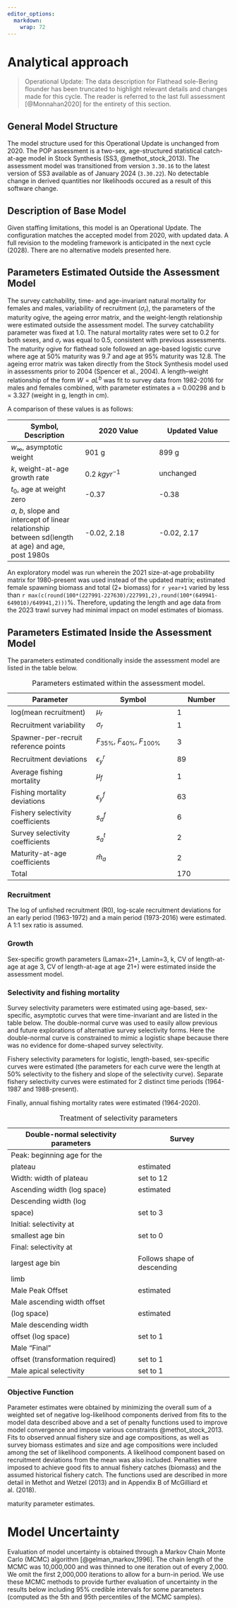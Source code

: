 ```yaml
---
editor_options: 
  markdown: 
    wrap: 72
---
```


# Analytical approach

> Operational Update: The data description for Flathead sole-Bering
> flounder has been truncated to highlight relevant details and changes
> made for this cycle. The reader is referred to the last full
> assessment [@Monnahan2020] for the entirety of this section.

## General Model Structure

The model structure used for this Operational Update is unchanged from
2020. The POP assessment is a two-sex, age-structured statistical
catch-at-age model in Stock Synthesis (SS3, @methot_stock_2013). The
assessment model was transitioned from version `3.30.16` to the latest
version of SS3 available as of January 2024 (`3.30.22`). No detectable
change in derived quantities nor likelihoods occured as a result of this
software change.

## Description of Base Model

Given staffing limitations, this model is an Operational Update. The
configuration matches the accepted model from 2020, with updated data. A
full revision to the modeling framework is anticipated in the next cycle
(2028). There are no alternative models presented here.

## Parameters Estimated Outside the Assessment Model {#parest}

The survey catchability, time- and age-invariant natural mortality for
females and males, variability of recruitment ($\sigma_r$), the
parameters of the maturity ogive, the ageing error matrix, and the
weight-length relationship were estimated outside the assessment model.
The survey catchability parameter was fixed at 1.0. The natural
mortality rates were set to 0.2 for both sexes, and $\sigma_r$ was equal
to 0.5, consistent with previous assessments. The maturity ogive for
flathead sole followed an age-based logistic curve where age at 50%
maturity was 9.7 and age at 95% maturity was 12.8. The ageing error
matrix was taken directly from the Stock Synthesis model used in
assessments prior to 2004 (Spencer et al., 2004). A length–weight
relationship of the form $W = aL^b$ was fit to survey data from
1982-2016 for males and females combined, with parameter estimates a =
0.00298 and b = 3.327 (weight in g, length in cm).

A comparison of these values is as follows:

| Symbol, Description                                                                                | 2020 Value       | Updated Value |
|------------------------|------------------------|------------------------|
| $w_\infty$, asymptotic weight                                                                      | 901 g            | 899 g         |
| $k$, weight-at-age growth rate                                                                     | 0.2 $kg yr^{-1}$ | unchanged     |
| $t_0$, age at weight zero                                                                          | -0.37            | -0.38         |
| $a$, $b$, slope and intercept of linear relationship between sd(length at age) and age, post 1980s | -0.02, 2.18      | -0.02, 2.17   |

An exploratory model was run wherein the 2021 size-at-age probability
matrix for 1980-present was used instead of the updated matrix;
estimated female spawning biomass and total (2+ biomass) for `r year+1`
varied by less than
`r max(c(round(100*(227991-227630)/227991,2),round(100*(649941-649010)/649941,2)))`%.
Therefore, updating the length and age data from the 2023 trawl survey
had minimal impact on model estimates of biomass.

## Parameters Estimated Inside the Assessment Model

The parameters estimated conditionally inside the assessment model are
listed in the table below.

| Parameter                            | Symbol                              | Number |
|----------------------------|--------------------------|------------------|
| log(mean recruitment)                | $\mu_r$                             | 1      |
| Recruitment variability              | $\sigma_r$                          | 1      |
| Spawner-per-recruit reference points | $F_{35\%}$, $F_{40\%}$, $F_{100\%}$ | 3      |
| Recruitment deviations               | $\epsilon_y^r$                      | 89     |
| Average fishing mortality            | $\mu_f$                             | 1      |
| Fishing mortality deviations         | $\epsilon_y^f$                      | 63     |
| Fishery selectivity coefficients     | $s_a^f$                             | 6      |
| Survey selectivity coefficients      | $s_a^t$                             | 2      |
| Maturity-at-age coefficients         | $\hat m_a$                          | 2      |
| Total                                |                                     | 170    |

: Parameters estimated within the assessment model.

### Recruitment

The log of unfished recruitment (R0), log-scale recruitment deviations
for an early period (1963-1972) and a main period (1973-2016) were
estimated. A 1:1 sex ratio is assumed.

### Growth

Sex-specific growth parameters (Lamax=21+, Lamin=3, k, CV of
length-at-age at age 3, CV of length-at-age at age 21+) were estimated
inside the assessment model.

### Selectivity and fishing mortality

Survey selectivity parameters were estimated using age-based,
sex-specific, asymptotic curves that were time-invariant and are listed
in the table below. The double-normal curve was used to easily allow
previous and future explorations of alternative survey selectivity
forms. Here the double-normal curve is constrained to mimic a logistic
shape because there was no evidence for dome-shaped survey selectivity.

Fishery selectivity parameters for logistic, length-based, sex-specific
curves were estimated (the parameters for each curve were the length at
50% selectivity to the fishery and slope of the selectivity curve).
Separate fishery selectivity curves were estimated for 2 distinct time
periods (1964-1987 and 1988-present).

Finally, annual fishing mortality rates were estimated (1964-2020).

| Double-normal selectivity parameters | Survey                      |
|--------------------------------------|-----------------------------|
| Peak: beginning age for the          |                             |
| plateau                              | estimated                   |
| Width: width of plateau              | set to 12                   |
| Ascending width (log space)          | estimated                   |
| Descending width (log                |                             |
| space)                               | set to 3                    |
| Initial: selectivity at              |                             |
| smallest age bin                     | set to 0                    |
| Final: selectivity at                |                             |
| largest age bin                      | Follows shape of descending |
| limb                                 |                             |
| Male Peak Offset                     | estimated                   |
| Male ascending width offset          |                             |
| (log space)                          | estimated                   |
| Male descending width                |                             |
| offset (log space)                   | set to 1                    |
| Male "Final"                         |                             |
| offset (transformation required)     | set to 1                    |
| Male apical selectivity              | set to 1                    |

: Treatment of selectivity parameters


### Objective Function

Parameter estimates were obtained by minimizing the overall sum of a weighted set of negative log-likelihood components derived from fits to the model data described above and a set of penalty functions used to improve model convergence and impose various constraints @methot_stock_2013. Fits to observed annual fishery size and age compositions, as well as survey biomass estimates and size and age compositions were included among the set of likelihood components. A likelihood component based on recruitment deviations from the mean was also included. Penalties were imposed to achieve good fits to annual fishery catches (biomass) and the assumed historical fishery catch. The functions used are described in more detail in Methot and Wetzel (2013) and in Appendix B of McGilliard et al. (2018).


<!-- Fishery and survey selectivity are age-based. Fishery selectivity is -->

<!-- time-blocked into four periods, corresponding with large-scale changes in the fishery and management structure (Table @ref(tab:mgmtmeasures)). The period from 1961-1976 is asymptotic -->

<!-- (via a two-parameter logistic curve), and the three periods from 1977 onwards are each -->

<!-- dome-shaped (via an averaged logistic gamma for the second block, and a -->

<!-- gamma function for the third and fourth blocks, with two estimated parameters for each block). Bottom trawl survey -->

<!-- selectivity is estimated to be asymptotic with a two-parameter logistic curve. -->

<!-- Maturity-at-age is conditionally estimated within the assessment -->

<!-- following the method presented in Hulson et al. (2011). Parameter -->

<!-- estimates for maturity-at-age are obtained by fitting two datasets -->

<!-- collected on female POP maturity from Lunsford (1999) and Conrath and -->

<!-- Knoth (2013). Parameters for the logistic function describing -->

<!-- maturity-at-age are estimated conditionally within the model so that -->

<!-- uncertainty in model results (e.g., ABC) can be linked to uncertainty in -->

maturity parameter estimates.

# Model Uncertainty {#modeluncertainty}

Evaluation of model uncertainty is obtained through a Markov Chain Monte
Carlo (MCMC) algorithm [@gelman_markov_1996]. The chain length of the
MCMC was 10,000,000 and was thinned to one iteration out of every 2,000.
We omit the first 2,000,000 iterations to allow for a burn-in period. We
use these MCMC methods to provide further evaluation of uncertainty in
the results below including 95% credible intervals for some parameters
(computed as the 5th and 95th percentiles of the MCMC samples).

